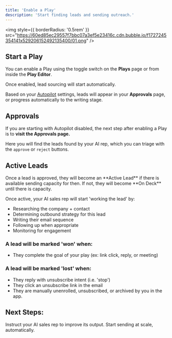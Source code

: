 ```yaml
---
title: 'Enable a Play'
description: 'Start finding leads and sending outreach.'
---
```


<img
  style={{ borderRadius: '0.5rem' }}
  src="https://60ed85ec29557f7bbc07a3ef5e23416c.cdn.bubble.io/f1727245354141x529206152492135400/01.png"
/>

## Start a Play

You can enable a Play using the toggle switch on the **Plays** page or from inside the **Play Editor**. 

Once enabled, lead sourcing will start automatically.

Based on your [Autopilot](/launch/autopilot) settings, leads will appear in your **Approvals** page, or progress automatically to the writing stage.


## Approvals

If you are starting with Autopilot disabled, the next step after enabling a Play is to **visit the Approvals page.**

Here you will find the leads found by your AI rep, which you can triage with the `approve` or `reject` buttons.

## Active Leads

<Note>
Once a lead is approved, they will become an **Active Lead** if there is available sending capacity for then. If not, they will become **On Deck** until there is capacity.
</Note>

Once active, your AI sales rep will start 'working the lead' by:
- Researching the company + contact
- Determining outbound strategy for this lead
- Writing their email sequence
- Following up when appropriate
- Monitoring for engagement

### A lead will be marked 'won' when:
- They complete the goal of your play (ex: link click, reply, or meeting)


### A lead will be marked 'lost' when:
- They reply with unsubscribe intent (i.e. 'stop')
- They click an unsubscribe link in the email
- They are manually unenrolled, unsubscribed, or archived by you in the app. 

### 




## Next Steps: 

<CardGroup cols={2}>
  <Card
    title="Train your AI Rep"
    icon="bolt"
    href="/launch/training"
  >
    Instruct your AI sales rep to improve its output.
  </Card>
  <Card
    title="Enable Autopilot"
    icon="toggle-on"
    href="/launch/autopilot"
  >
    Start sending at scale, automatically.
  </Card>
</CardGroup>
